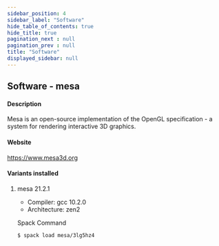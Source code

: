 ```yaml
---
sidebar_position: 4
sidebar_label: "Software"
hide_table_of_contents: true
hide_title: true
pagination_next : null
pagination_prev : null
title: "Software"
displayed_sidebar: null
---
```


## Software - mesa


#### Description
Mesa is an open-source implementation of the OpenGL specification - a system for rendering interactive 3D graphics.

#### Website
https://www.mesa3d.org

#### Variants installed

1. mesa 21.2.1

    - Compiler: gcc 10.2.0
    - Architecture: zen2

    Spack Command
    ```bash
    $ spack load mesa/3lg5hz4
    ```

